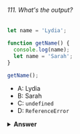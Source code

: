 ###### 111. What's the output?

```javascript
let name = 'Lydia';

function getName() {
  console.log(name);
  let name = 'Sarah';
}

getName();
```

- A: Lydia
- B: Sarah
- C: `undefined`
- D: `ReferenceError`

<details>
<summary>
<b>Answer</b>
</summary>

#### Answer: D

Each function has its own _execution context_ (or _scope_). The `getName` function first looks within its own context (scope) to see if it contains the variable `name` we're trying to access. In this case, the `getName` function contains its own `name` variable: we declare the variable `name` with the `let` keyword, and with the value of `'Sarah'`.

Variables with the `let` keyword (and `const`) are hoisted, but unlike `var`, don't get <i>initialized</i>. They are not accessible before the line we declare (initialize) them. This is called the "temporal dead zone". When we try to access the variables before they are declared, JavaScript throws a `ReferenceError`.

If we wouldn't have declared the `name` variable within the `getName` function, the javascript engine would've looked down the _scope chain_. The outer scope has a variable called `name` with the value of `Lydia`. In that case, it would've logged `Lydia`.

```javascript
let name = 'Lydia';

function getName() {
  console.log(name);
}

getName(); // Lydia
```

</details>
